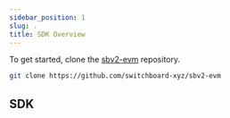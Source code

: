 ```yaml
---
sidebar_position: 1
slug: .
title: SDK Overview
---
```


To get started, clone the
[sbv2-evm](https://github.com/switchboard-xyz/sbv2-evm) repository.

```bash
git clone https://github.com/switchboard-xyz/sbv2-evm
```

## SDK


<CoreDaoSdkClients />
